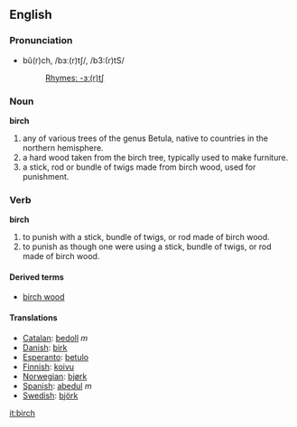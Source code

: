 {{wikipedia}}
==English==
===Pronunciation===
*bû(r)ch, /bɜː(r)tʃ/, /b3:(r)tS/
*:[[Rhymes:English:-ɜː(r)tʃ|Rhymes: -ɜː(r)tʃ]]

===Noun===
'''birch'''
# any of various trees of the genus Betula, native to countries in the northern hemisphere.
# a hard wood taken from the birch tree, typically used to make furniture.
# a stick, rod or bundle of twigs made from birch wood, used for punishment.

===Verb===
'''birch'''
# to punish with a stick, bundle of twigs, or rod made of birch wood.
# to punish as though one were using a stick, bundle of twigs, or rod made of birch wood.

====Derived terms====
*[[birch wood]]

====Translations====
*[[Catalan]]: [[bedoll]] ''m''
*[[Danish]]: [[birk]]
*[[Esperanto]]: [[betulo]]
*[[Finnish]]: [[koivu]]
*[[Norwegian]]: [[bjørk]]
*[[Spanish]]: [[abedul]] ''m''
*[[Swedish]]: [[björk]]

[[it:birch]]